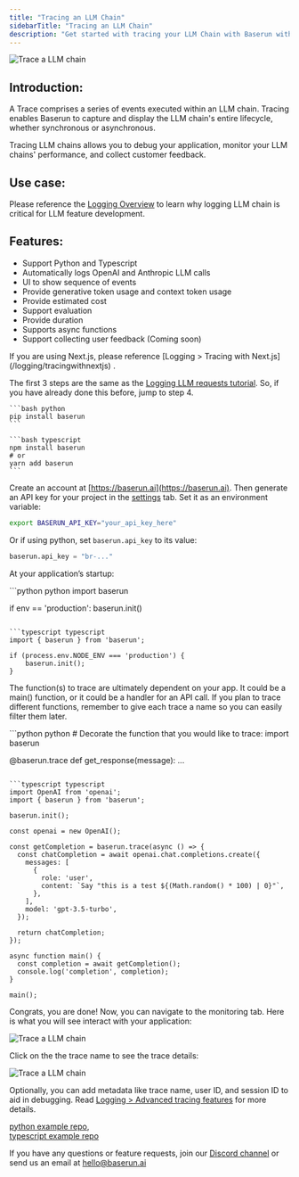 ```yaml
---
title: "Tracing an LLM Chain"
sidebarTitle: "Tracing an LLM Chain"
description: "Get started with tracing your LLM Chain with Baserun within 3 minutes."
---
```


![Trace a LLM chain](/images/trace_detail.png)

## Introduction:

A Trace comprises a series of events executed within an LLM chain. Tracing enables Baserun to capture and display the LLM chain's entire lifecycle, whether synchronous or asynchronous.

Tracing LLM chains allows you to debug your application, monitor your LLM chains' performance, and collect customer feedback.

## Use case:

Please reference the [Logging Overview](/logging/overview) to learn why logging LLM chain is critical for LLM feature development.

## Features:

- Support Python and Typescript
- Automatically logs OpenAI and Anthropic LLM calls
- UI to show sequence of events
- Provide generative token usage and context token usage
- Provide estimated cost
- Support evaluation
- Provide duration
- Supports async functions
- Support collecting user feedback (Coming soon)

<Note>
  If you are using Next.js, please reference [Logging > Tracing with
  Next.js](/logging/tracingwithnextjs) .
</Note>

The first 3 steps are the same as the [Logging LLM requests tutorial](/). So, if you have already done this before, jump to step 4.

<Steps>
<Step title="Install Baserun SDK">

<CodeGroup>

    ```bash python
    pip install baserun
    ```

    ```bash typescript
    npm install baserun
    # or
    yarn add baserun
    ```

</CodeGroup>
</Step>
<Step title="Generate an API key">

Create an account at [https://baserun.ai](https://baserun.ai). Then generate an API key for your project in the [settings](https://baserun.ai/settings) tab. Set it as an environment variable:

```bash
export BASERUN_API_KEY="your_api_key_here"
```

Or if using python, set `baserun.api_key` to its value:

```python
baserun.api_key = "br-..."
```

</Step>
<Step title=" Initialize Baserun">

At your application’s startup:

<CodeGroup>
```python python
import baserun

if env == 'production':
baserun.init()

````

```typescript typescript
import { baserun } from 'baserun';

if (process.env.NODE_ENV === 'production') {
    baserun.init();
}
````

</CodeGroup>
</Step>
<Step title="Decide what to trace">

The function(s) to trace are ultimately dependent on your app. It could be a main() function, or it could be a handler for an API call. If you plan to trace different functions, remember to give each trace a name so you can easily filter them later.

<CodeGroup>
```python python
# Decorate the function that you would like to trace:
import baserun

@baserun.trace
def get_response(message):
...

````

```typescript typescript
import OpenAI from 'openai';
import { baserun } from 'baserun';

baserun.init();

const openai = new OpenAI();

const getCompletion = baserun.trace(async () => {
  const chatCompletion = await openai.chat.completions.create({
    messages: [
      {
        role: 'user',
        content: `Say "this is a test ${(Math.random() * 100) | 0}"`,
      },
    ],
    model: 'gpt-3.5-turbo',
  });

  return chatCompletion;
});

async function main() {
  const completion = await getCompletion();
  console.log('completion', completion);
}

main();
````

</CodeGroup>
</Step>
</Steps>

Congrats, you are done! Now, you can navigate to the monitoring tab. Here is what you will see interact with your application:

![Trace a LLM chain](/images/trace_list.png)

Click on the the trace name to see the trace details:

![Trace a LLM chain](/images/trace_detail.png)

Optionally, you can add metadata like trace name, user ID, and session ID to aid in debugging. Read [Logging > Advanced tracing features](/logging/advancedtracing) for more details.

[python example repo](https://github.com/baserun-ai/testing-agent/), <br />
[typescript example repo](https://github.com/baserun-ai/testing-agent-js)

If you have any questions or feature requests, join our [Discord channel](https://discord.com/invite/xEPFsvSmkb) or send us an email at [hello@baserun.ai](mailto:hello@baserun.ai)

